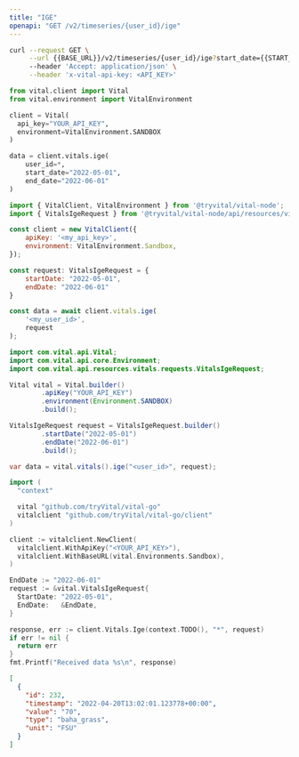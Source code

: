 ```yaml
---
title: "IGE"
openapi: "GET /v2/timeseries/{user_id}/ige"
---
```


<RequestExample>

```bash cURL
curl --request GET \
     --url {{BASE_URL}}/v2/timeseries/{user_id}/ige?start_date={{START_DATE}}&end_date={{END_DATE}} \
     --header 'Accept: application/json' \
     --header 'x-vital-api-key: <API_KEY>'
```

```python Python
from vital.client import Vital
from vital.environment import VitalEnvironment

client = Vital(
  api_key="YOUR_API_KEY",
  environment=VitalEnvironment.SANDBOX
)

data = client.vitals.ige(
    user_id=*,
    start_date="2022-05-01",
    end_date="2022-06-01"
)
```

```javascript Node
import { VitalClient, VitalEnvironment } from '@tryvital/vital-node';
import { VitalsIgeRequest } from '@tryvital/vital-node/api/resources/vitals';

const client = new VitalClient({
    apiKey: '<my_api_key>',
    environment: VitalEnvironment.Sandbox,
});

const request: VitalsIgeRequest = {
    startDate: "2022-05-01",
    endDate: "2022-06-01"
}

const data = await client.vitals.ige(
    '<my_user_id>',
    request
);
```

```java Java
import com.vital.api.Vital;
import com.vital.api.core.Environment;
import com.vital.api.resources.vitals.requests.VitalsIgeRequest;

Vital vital = Vital.builder()
        .apiKey("YOUR_API_KEY")
        .environment(Environment.SANDBOX)
        .build();

VitalsIgeRequest request = VitalsIgeRequest.builder()
        .startDate("2022-05-01")
        .endDate("2022-06-01")
        .build();

var data = vital.vitals().ige("<user_id>", request);
```

```go Go
import (
  "context"

  vital "github.com/tryVital/vital-go"
  vitalclient "github.com/tryVital/vital-go/client"
)

client := vitalclient.NewClient(
  vitalclient.WithApiKey("<YOUR_API_KEY>"),
  vitalclient.WithBaseURL(vital.Environments.Sandbox),
)

EndDate := "2022-06-01"
request := &vital.VitalsIgeRequest{
  StartDate: "2022-05-01",
  EndDate:   &EndDate,
}

response, err := client.Vitals.Ige(context.TODO(), "*", request)
if err != nil {
  return err
}
fmt.Printf("Received data %s\n", response)
```

</RequestExample>

<ResponseExample>

```json Example
[
  {
    "id": 232,
    "timestamp": "2022-04-20T13:02:01.123778+00:00",
    "value": "70",
    "type": "baha_grass",
    "unit": "FSU"
  }
]
```

</ResponseExample>
